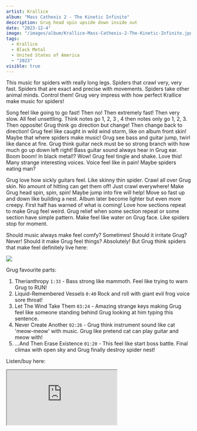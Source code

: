 ```yaml
---
artist: Krallice
album: "Mass Cathexis 2 - The Kinetic Infinite"
description: Grug head spin upside down inside out
date: "2023-12-4"
image: "/images/album/Krallice-Mass-Cathexis-2-The-Kinetic-Infinite.jpg"
tags:
  - Krallice
  - Black Metal
  - United States of America
  - "2023"
visible: true
---
```


This music for spiders with really long legs. Spiders that crawl very, very fast. Spiders that are exact and precise with movements. Spiders take other animal minds. Control them! Grug very impress with how perfect Krallice make music for spiders!

Song feel like going to go fast! Then no! Then extremely fast! Then very slow. All feel unsettling. Think notes go 1, 2, 3 , 4 then notes only go 1, 2, 3. Then opposite! Grug think go direction but change! Then change back to direction! Grug feel like caught in wild wind storm, like on album front skin! Maybe that where spiders make music! Grug see bass and guitar jump, twirl like dance at fire. Grug think guitar neck must be so strong branch with how much go up down left right! Bass guitar sound always hear in Grug ear. Boom boom! In black metal!? Wow! Grug feel tingle and shake. Love this! Many strange interesting voices. Voice feel like in pain! Maybe spiders eating man?

Grug love how sickly guitars feel. Like skinny thin spider. Crawl all over Grug skin. No amount of hitting can get them off! Just crawl everywhere! Make Grug head spin, spin, spin! Maybe jump into fire will help! Move so fast up and down like building a nest. Album later become lighter but even more creepy. First half has warned of what is coming! Love how sections repeat to make Grug feel weird. Grug relief when some section repeat or some section have simple pattern. Make feel like water on Grug face. Like spiders stop for moment.

Should music always make feel comfy? Sometimes! Should it irritate Grug? Never! Should it make Grug feel things? Absolutely! But Grug think spiders that make feel  definitely live here:

<img src="\images\album\Krallice-Mass-Cathexis-2-The-Kinetic-Infinite-logo.jpg" />

Grug favourite parts:

1. Therianthropy `1:33` - Bass strong like mammoth. Feel like trying to warn Grug to RUN!
1. Liquid-Remembered Vessels `0:40` Rock and roll with giant evil frog voice sore throat!
1. Let The Wind Take Them `03:24` - Amazing strange keys making Grug feel like someone standing behind Grug looking at him typing this sentence.
1. Never Create Another `02:26` - Grug think instrument sound like cat 'meow-meow' with music. Grug like pretend cat can play guitar and meow with!
1. ...And Then Erase Existence `01:20` - This feel like start boss battle. Final climax with open sky and Grug finally destroy spider nest!

Listen/buy here:

<iframe
  style={{ border: "0", width: "350px", height: "720px" }}
  src="https://bandcamp.com/EmbeddedPlayer/album=2415332396/size=large/bgcol=333333/linkcol=ffffff/transparent=true/"
  seamless>
  <a href="https://krallice.bandcamp.com/album/mass-cathexis-2-the-kinetic-infinite">
    Mass Cathexis 2 - The Kinetic Infinite by Krallice
  </a>
</iframe>
